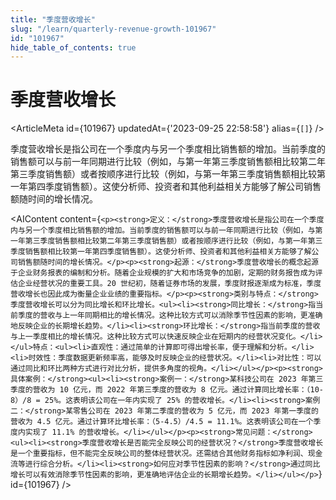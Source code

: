 ```yaml
---
title: "季度营收增长"
slug: "/learn/quarterly-revenue-growth-101967"
id: "101967"
hide_table_of_contents: true
---
```



# 季度营收增长

<ArticleMeta id={101967} updatedAt={'2023-09-25 22:58:58'} alias={`[]`} />
<div className='border-solid border-b border-t-0 my-4 border-[var(--ifm-color-gray-300)]' />

季度营收增长是指公司在一个季度内与另一个季度相比销售额的增加。当前季度的销售额可以与前一年同期进行比较（例如，与第一年第三季度销售额相比较第二年第三季度销售额）或者按顺序进行比较（例如，与第一年第三季度销售额相比较第一年第四季度销售额）。这使分析师、投资者和其他利益相关方能够了解公司销售额随时间的增长情况。

<AIContent content={`<p><strong>定义：</strong>季度营收增长是指公司在一个季度内与另一个季度相比销售额的增加。当前季度的销售额可以与前一年同期进行比较（例如，与第一年第三季度销售额相比较第二年第三季度销售额）或者按顺序进行比较（例如，与第一年第三季度销售额相比较第一年第四季度销售额）。这使分析师、投资者和其他利益相关方能够了解公司销售额随时间的增长情况。</p><p><strong>起源：</strong>季度营收增长的概念起源于企业财务报表的编制和分析。随着企业规模的扩大和市场竞争的加剧，定期的财务报告成为评估企业经营状况的重要工具。20 世纪初，随着证券市场的发展，季度财报逐渐成为标准，季度营收增长也因此成为衡量企业业绩的重要指标。</p><p><strong>类别与特点：</strong>季度营收增长可以分为同比增长和环比增长。<ul><li><strong>同比增长：</strong>指当前季度的营收与上一年同期相比的增长情况。这种比较方式可以消除季节性因素的影响，更准确地反映企业的长期增长趋势。</li><li><strong>环比增长：</strong>指当前季度的营收与上一季度相比的增长情况。这种比较方式可以快速反映企业在短期内的经营状况变化。</li></ul>特点：<ul><li>直观性：通过简单的计算即可得出增长率，便于理解和分析。</li><li>时效性：季度数据更新频率高，能够及时反映企业的经营状况。</li><li>对比性：可以通过同比和环比两种方式进行对比分析，提供多角度的视角。</li></ul></p><p><strong>具体案例：</strong><ul><li><strong>案例一：</strong>某科技公司在 2023 年第三季度的营收为 10 亿元，而 2022 年第三季度的营收为 8 亿元。通过计算同比增长率：（10-8）/8 = 25%。这表明该公司在一年内实现了 25% 的营收增长。</li><li><strong>案例二：</strong>某零售公司在 2023 年第二季度的营收为 5 亿元，而 2023 年第一季度的营收为 4.5 亿元。通过计算环比增长率：（5-4.5）/4.5 = 11.1%。这表明该公司在一个季度内实现了 11.1% 的营收增长。</li></ul></p><p><strong>常见问题：</strong><ul><li><strong>季度营收增长是否能完全反映公司的经营状况？</strong>季度营收增长是一个重要指标，但不能完全反映公司的整体经营状况。还需结合其他财务指标如净利润、现金流等进行综合分析。</li><li><strong>如何应对季节性因素的影响？</strong>通过同比增长可以有效消除季节性因素的影响，更准确地评估企业的长期增长趋势。</li></ul></p>`} id={101967} />
